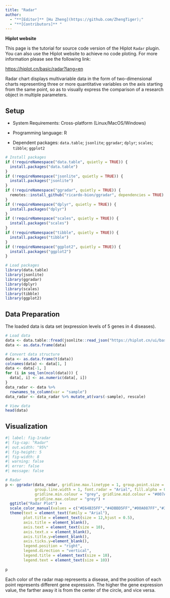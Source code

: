 ```yaml
---
title: "Radar"
author:
  - "**[Editor]** [Hu Zheng](https://github.com/ZhengTiger);"
  - "**[Contributors]** "
---
```


::: callout-note
**Hiplot website**

This page is the tutorial for source code version of the Hiplot `Radar` plugin. You can also use the Hiplot website to achieve no code ploting. For more information please see the following link:

<https://hiplot.cn/basic/radar?lang=en>
:::

Radar chart displays multivariable data in the form of two-dimensional charts representing three or more quantitative variables on the axis starting from the same point, so as to visually express the comparison of a research object in multiple parameters.

## Setup

-   System Requirements: Cross-platform (Linux/MacOS/Windows)

-   Programming language: R

-   Dependent packages: `data.table`; `jsonlite`; `ggradar`; `dplyr`; `scales`; `tibble`; `ggplot2`

```r
# Install packages
if (!requireNamespace("data.table", quietly = TRUE)) {
  install.packages("data.table")
}
if (!requireNamespace("jsonlite", quietly = TRUE)) {
  install.packages("jsonlite")
}
if (!requireNamespace("ggradar", quietly = TRUE)) {
  remotes::install_github("ricardo-bion/ggradar", dependencies = TRUE)
}
if (!requireNamespace("dplyr", quietly = TRUE)) {
  install.packages("dplyr")
}
if (!requireNamespace("scales", quietly = TRUE)) {
  install.packages("scales")
}
if (!requireNamespace("tibble", quietly = TRUE)) {
  install.packages("tibble")
}
if (!requireNamespace("ggplot2", quietly = TRUE)) {
  install.packages("ggplot2")
}

# Load packages
library(data.table)
library(jsonlite)
library(ggradar)
library(dplyr)
library(scales)
library(tibble)
library(ggplot2)
```

## Data Preparation

The loaded data is data set (expression levels of 5 genes in 4 diseases).

```r
# Load data
data <- data.table::fread(jsonlite::read_json("https://hiplot.cn/ui/basic/radar/data.json")$exampleData$textarea[[1]])
data <- as.data.frame(data)

# Convert data structure
data <- as.data.frame(t(data))
colnames(data) <- data[1, ]
data <- data[-1, ]
for (i in seq_len(ncol(data))) {
  data[, i] <- as.numeric(data[, i])
}
data_radar <- data %>%
  rownames_to_column(var = "sample")
data_radar <- data_radar %>% mutate_at(vars(-sample), rescale)

# View data
head(data)
```

## Visualization

```r
#| label: fig-1radar
#| fig-cap: "Radar"
#| out.width: "95%"
#| fig-height: 5
#| fig-width: 8
#| warning: false
#| error: false
#| message: false

# Radar
p <- ggradar(data_radar, gridline.max.linetype = 1, group.point.size = 4,
             group.line.width = 1, font.radar = "Arial", fill.alpha = 0.5,
             gridline.min.colour = "grey", gridline.mid.colour = "#007A87",
             gridline.max.colour = "grey") +
  ggtitle("Radar Plot") +
  scale_color_manual(values = c("#E64B35FF","#4DBBD5FF","#00A087FF","#3C5488FF")) +
  theme(text = element_text(family = "Arial"),
        plot.title = element_text(size = 12,hjust = 0.5),
        axis.title = element_blank(),
        axis.text = element_text(size = 10),
        axis.text.x = element_blank(),
        axis.title.y=element_blank(),
        axis.ticks.y=element_blank(),
        legend.position = "right",
        legend.direction = "vertical",
        legend.title = element_text(size = 10),
        legend.text = element_text(size = 10))
 
p
```

Each color of the radar map represents a disease, and the position of each point represents different gene expression. The higher the gene expression value, the farther away it is from the center of the circle, and vice versa.


